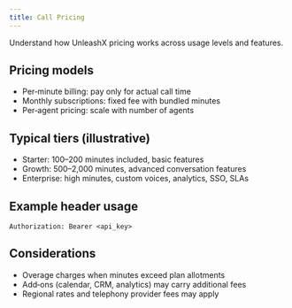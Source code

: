 ```yaml
---
title: Call Pricing
---
```


Understand how UnleashX pricing works across usage levels and features.

## Pricing models

- Per‑minute billing: pay only for actual call time
- Monthly subscriptions: fixed fee with bundled minutes
- Per‑agent pricing: scale with number of agents

## Typical tiers (illustrative)

- Starter: 100–200 minutes included, basic features
- Growth: 500–2,000 minutes, advanced conversation features
- Enterprise: high minutes, custom voices, analytics, SSO, SLAs

## Example header usage

```
Authorization: Bearer <api_key>
```

## Considerations

- Overage charges when minutes exceed plan allotments
- Add‑ons (calendar, CRM, analytics) may carry additional fees
- Regional rates and telephony provider fees may apply 